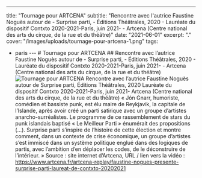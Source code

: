 ---
title: "Tournage pour ARTCENA"
subtitle: "Rencontre avec l'autrice Faustine Noguès autour de - Surprise parti, - Éditions Théâtrales, 2020 - Lauréate du dispositif Contxto 2020-2021-Paris, juin 2021- - Artcena (Centre national des arts du cirque, de la rue et du théâtre)"
date: "2021-06-01"
excerpt: "."
cover: "/images/uploads/tournage-pour-artcena-1.png"
tags:
  - paris
--- # Tournage pour ARTCENA ## Rencontre avec l’autrice Faustine Noguès autour de - Surprise parti, - Éditions Théâtrales, 2020 - Lauréate du dispositif Contxto 2020-2021-Paris, juin 2021- - Artcena (Centre national des arts du cirque, de la rue et du théâtre) ![Tournage pour ARTCENA](/images/uploads/tournage-pour-artcena-1.png) Rencontre avec l’autrice Faustine Noguès autour de Surprise parti, Éditions Théâtrales, 2020 Lauréate du dispositif Contxto 2020-2021-Paris, juin 2021- Artcena (Centre national des arts du cirque, de la rue et du théâtre) « Jón Gnarr, humoriste, comédien et bassiste punk, est élu maire de Reykjavik, la capitale de l’Islande, après avoir créé un parti satirique avec un groupe d’artistes anarcho-surréalistes. Le programme de ce rassemblement de stars du punk islandais baptisé « Le Meilleur Parti » énumérait des propositions (…). Surprise parti s’inspire de l’histoire de cette élection et montre comment, dans un contexte de crise économique, un groupe d’artistes s’est immiscé dans un système politique englué dans des logiques de partis, avec l’ambition d’en déplacer les codes, de le déconstruire de l’intérieur. » Source : site internet d’Artcena, URL / lien vers la vidéo : https://www.artcena.fr/artcena-replay/faustine-nogues-presente-surprise-parti-laureat-de-contxto-20202021